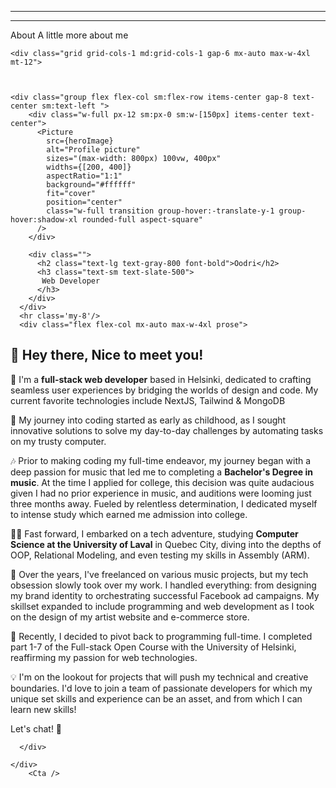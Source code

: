 
---
---




<Layout title="About">
  <Container>
    <Sectionhead>
      <Fragment slot="title">About</Fragment>
      <Fragment slot="desc">A little more about me</Fragment>
    </Sectionhead>

    <div class="grid grid-cols-1 md:grid-cols-1 gap-6 mx-auto max-w-4xl mt-12">



    <div class="group flex flex-col sm:flex-row items-center gap-8 text-center sm:text-left ">
        <div class="w-full px-12 sm:px-0 sm:w-[150px] items-center text-center">
          <Picture
            src={heroImage}
            alt="Profile picture"
            sizes="(max-width: 800px) 100vw, 400px"
            widths={[200, 400]}
            aspectRatio="1:1"
            background="#ffffff"
            fit="cover"
            position="center"
            class="w-full transition group-hover:-translate-y-1 group-hover:shadow-xl rounded-full aspect-square"
          />
        </div>

        <div class="">
          <h2 class="text-lg text-gray-800 font-bold">Oodri</h2>
          <h3 class="text-sm text-slate-500">
           Web Developer
          </h3>
        </div>
      </div>
      <hr class='my-8'/>
      <div class="flex flex-col mx-auto max-w-4xl prose">
      

## 👋 Hey there, Nice to meet you!

 🌿 I'm a **full-stack web developer** based in Helsinki, dedicated to crafting seamless user experiences by bridging the worlds of design and code.  My current favorite technologies include NextJS, Tailwind & MongoDB

🌟 My journey into coding started as early as childhood, as I sought innovative solutions to solve my day-to-day challenges by automating tasks on my trusty computer.

🎶 Prior to making coding my full-time endeavor, my journey began with a deep passion for music that led me to completing a **Bachelor's Degree in music**. At the time I applied for college, this decision was quite audacious given I had no prior experience in music, and auditions were looming just three months away. Fueled by relentless determination, I dedicated myself to intense study which earned me admission into college.

👨‍💻 Fast forward, I embarked on a tech adventure, studying **Computer Science at the University of Laval** in Quebec City, diving into the depths of OOP, Relational Modeling, and even testing my skills in Assembly (ARM).

💼 Over the years, I've freelanced on various music projects, but my tech obsession slowly took over my work. I handled everything: from designing my brand identity to orchestrating successful Facebook ad campaigns. My skillset expanded to include programming and web development as I took on the design of my artist website and e-commerce store.

🚀 Recently, I decided to pivot back to programming full-time. I completed part 1-7 of the Full-stack Open Course with the University of Helsinki, reaffirming my passion for web technologies.

💡 I'm on the lookout for projects that will push my technical and creative boundaries. I'd love to join a team of passionate developers for which my unique set skills and experience can be an asset, and from which I can learn new skills!

Let's chat! 🚀
 
      </div>
      
    </div>
        <Cta />
  </Container>
</Layout>
